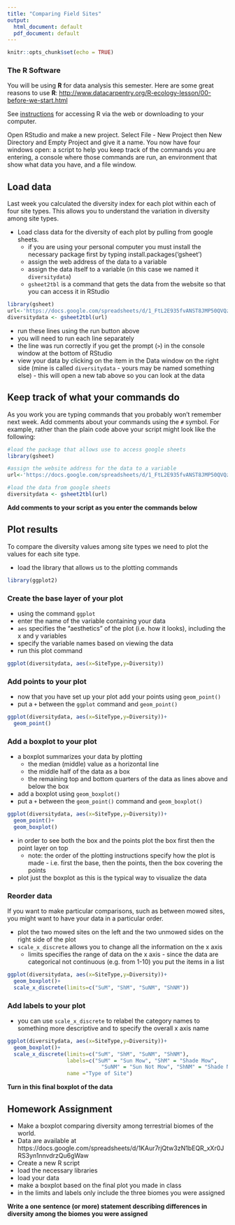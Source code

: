 ```yaml
---
title: "Comparing Field Sites"
output:
  html_document: default
  pdf_document: default
---
```


```r
knitr::opts_chunk$set(echo = TRUE)
```

### The R Software

You will be using **R** for data analysis this semester. Here are some great reasons to use **R**:
[http://www.datacarpentry.org/R-ecology-lesson/00-before-we-start.html](http://www.datacarpentry.org/R-ecology-lesson/00-before-we-start.html)

See [instructions](Rsetup.html) for accessing R via the web or downloading to your computer.

Open RStudio and make a new project. Select File - New Project then New Directory and Empty Project and give it a name. You now have four windows open: a script to help you keep track of the commands you are entering, a console where those commands are run, an environment that show what data you have, and a file window.

## Load data

Last week you calculated the diversity index for each plot within each of four site types. This allows you to understand the variation in diversity among site types.

* Load class data for the diversity of each plot by pulling from google sheets.
  * if you are using your personal computer you must install the necessary package first by typing install.packages('gsheet')
  * assign the web address of the data to a variable
  * assign the data itself to a variable (in this case we named it `diversitydata`)
  * `gsheet2tbl` is a command that gets the data from the website so that you can access it in RStudio

```r
library(gsheet)
url<-'https://docs.google.com/spreadsheets/d/1_FtL2E935fvANST8JMP50QVQzIVoaZgXyNpLZnVRW-k'
diversitydata <- gsheet2tbl(url)
```

* run these lines using the run button above
* you will need to run each line separately
* the line was run correctly if you get the prompt (`>`) in the console window at the bottom of RStudio
* view your data by clicking on the item in the Data window on the right side (mine is called `diversitydata` - yours may be named something else) - this will open a new tab above so you can look at the data

## Keep track of what your commands do

As you work you are typing commands that you probably won't remember next week. Add comments about your commands using the `#` symbol. For example, rather than the plain code above your script might look like the following:

```r
#load the package that allows use to access google sheets
library(gsheet)

#assign the website address for the data to a variable
url<-'https://docs.google.com/spreadsheets/d/1_FtL2E935fvANST8JMP50QVQzIVoaZgXyNpLZnVRW-k'

#load the data from google sheets
diversitydata <- gsheet2tbl(url)
```

**Add comments to your script as you enter the commands below**

## Plot results

To compare the diversity values among site types we need to plot the values for each site type.

* load the library that allows us to the plotting commands

```r
library(ggplot2)
```

### Create the base layer of your plot 

* using the command `ggplot`
* enter the name of the variable containing your data
* `aes` specifies the "aesthetics" of the plot (i.e. how it looks), including the x and y variables
* specify the variable names based on viewing the data
* run this plot command

```r
ggplot(diversitydata, aes(x=SiteType,y=Diversity))
```

### Add points to your plot

* now that you have set up your plot add your points using `geom_point()`
* put a `+` between the `ggplot` command and `geom_point()`

```r
ggplot(diversitydata, aes(x=SiteType,y=Diversity))+
  geom_point()
```

### Add a boxplot to your plot

* a boxplot summarizes your data by plotting 
  * the median (middle) value as a horizontal line
  * the middle half of the data as a box
  * the remaining top and bottom quarters of the data as lines above and below the box
  
* add a boxplot using `geom_boxplot()`
* put a `+` between the `geom_point()` command and `geom_boxplot()`

```r
ggplot(diversitydata, aes(x=SiteType,y=Diversity))+
  geom_point()+
  geom_boxplot()
```

* in order to see both the box and the points plot the box first then the point layer on top
  * note: the order of the plotting instructions specify how the plot is made - i.e. first the base, then the points, then the box covering the points
* plot just the boxplot as this is the typical way to visualize the data

### Reorder data

If you want to make particular comparisons, such as between mowed sites, you might want to have your data in a particular order.

* plot the two mowed sites on the left and the two unmowed sides on the right side of the plot
* `scale_x_discrete` allows you to change all the information on the x axis
  * limits specifies the range of data on the x axis - since the data are categorical not continuous (e.g. from 1-10) you put the items in a list

```r
ggplot(diversitydata, aes(x=SiteType,y=Diversity))+
  geom_boxplot()+
  scale_x_discrete(limits=c("SuM", "ShM", "SuNM", "ShNM"))
```

### Add labels to your plot

* you can use `scale_x_discrete` to relabel the category names to something more descriptive and to specify the overall x axis name

```r
ggplot(diversitydata, aes(x=SiteType,y=Diversity))+
  geom_boxplot()+
  scale_x_discrete(limits=c("SuM", "ShM", "SuNM", "ShNM"), 
                   labels=c("SuM" = "Sun Mow", "ShM" = "Shade Mow",
                              "SuNM" = "Sun Not Mow", "ShNM" = "Shade No Mow"),
                   name ="Type of Site")

```

**Turn in this final boxplot of the data**

## Homework Assignment

* Make a boxplot comparing diversity among terrestrial biomes of the world.
* Data are available at https://docs.google.com/spreadsheets/d/1KAur7rjQtw3zN1bEQR_xXr0JRS3yn1nnvdrzQu6gWaw 
* Create a new R script
* load the necessary libraries
* load your data
* make a boxplot based on the final plot you made in class
* in the limits and labels only include the three biomes you were assigned

**Write a one sentence (or more) statement describing differences in diversity among the biomes you were assigned**